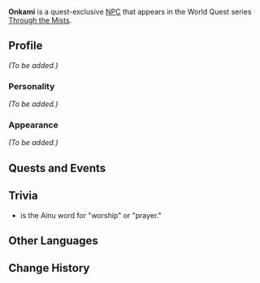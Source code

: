 {{Meta
<!-- REMOVE THIS TEMPLATE AFTER ADDING MISSING INFO -->
|missing_NPC_profile  = yes
}}
{{Character Infobox
|type             = Quest NPC
|image            = NPC Onkami.png
|region           = Inazuma
|affiliation      = Thunderbird Civilization
}}
'''Onkami''' is a quest-exclusive [[NPC]] that appears in the World Quest series [[Through the Mists]].

==Profile==
<!-- detailed story/lore information goes here -->
''(To be added.)''

===Personality===
''(To be added.)''

===Appearance===
''(To be added.)''

==Quests and Events==
{{Quests and Events}}

==Trivia==
* {{Lang|"Onkami"|ain=オンカミ|ain_rm=onkami}} is the Ainu word for "worship" or "prayer."

==Other Languages==
{{Other Languages
|default_hidden = 1
|en      = Onkami
|zhs     = 音上
|zhs_rm  = Yīnshàng
|zht     = 音上
|zht_rm  = Yīnshàng
|ja      = オンカミ
|ja_rm   = Onkami
|ko      = 온카미
|ko_rm   = Onkami
|es      = Onkami
|fr      = Onkami
|ru      = Онками
|th      = Onkami
|vi      = Onkami
|de      = Onkami
|id      = Onkami
|pt      = Onkami
|tr      = Onkami
|it      = Onkami
}}

==Change History==
{{Change History|2.2}}
<!--
==References==
{{Reflist}}-->
